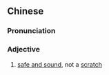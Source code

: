 {{also|安然无恙}}
==Chinese==
{{zh-forms|s=安然无恙|type=22}}

===Pronunciation===
{{zh-pron
|m=ānránwúyàng
|c=on1 jin4 mou4 joeng6
|cat=a
}}

===Adjective===
{{zh-adj}}

# [[safe and sound]], not a [[scratch]]